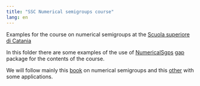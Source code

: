 ```yaml
---
title: "SSC Numerical semigroups course"
lang: en
---
```


Examples for the course on numerical semigroups at the [Scuola superiore di Catania](http://www.scuolasuperiorecatania.it)

In this folder there are some examples of the use of [NumericalSgps](https://gap-packages.github.io/numericalsgps) [gap](http://www.gap-system.org) package for the contents of the course. 

We will follow mainly this [book](https://link.springer.com/book/10.1007/978-1-4419-0160-6) on numerical semigroups and this [other](https://link.springer.com/book/10.1007/978-3-030-54943-5) with some applications.
